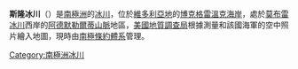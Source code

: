{{coord|71|56|S|170|3|E|display=title}}

'''斯隆冰川'''（{{lang-en|Slone Glacier}}）是[[南極洲|南極洲]]的[[冰川|冰川]]，位於[[維多利亞地|維多利亞地]]的[[博克格雷溫克海岸|博克格雷溫克海岸]]，處於[[莫布雷冰川|莫布雷冰川]]西岸的[[阿德默勒爾蒂山脈|阿德默勒爾蒂山脈]]地區，[[美國地質調查局|美國地質調查局]]根據測量和該國海軍的空中照片繪入地圖，現時由[[南極條約體系|南極條約體系]]管理。

{{DEFAULTSORT:Slone Glacier}}
[[Category:南極洲冰川|Category:南極洲冰川]]


{{BorchgrevinkCoast-geo-stub}}